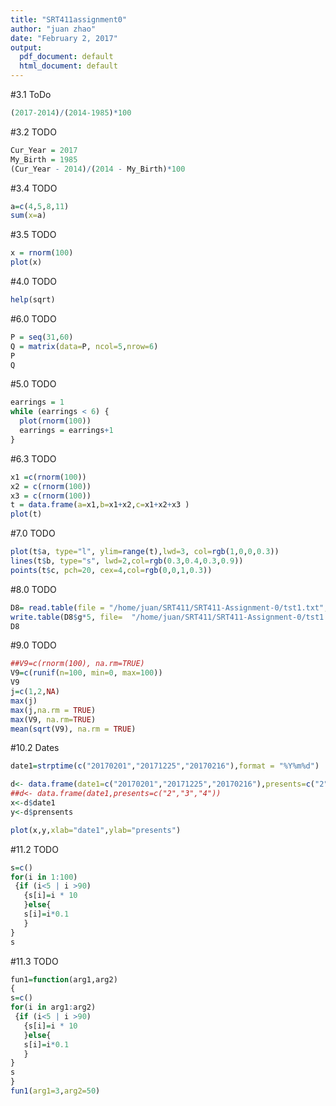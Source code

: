 ```yaml
---
title: "SRT411assignment0"
author: "juan zhao"
date: "February 2, 2017"
output:
  pdf_document: default
  html_document: default
---
```



#3.1 ToDo
```r
(2017-2014)/(2014-1985)*100
```
#3.2 TODO
```r
Cur_Year = 2017
My_Birth = 1985
(Cur_Year - 2014)/(2014 - My_Birth)*100
```
#3.4 TODO
```r
a=c(4,5,8,11)
sum(x=a)
```
#3.5 TODO
```r
x = rnorm(100)
plot(x)
```
#4.0 TODO
```r
help(sqrt)
```
#6.0 TODO
```r
P = seq(31,60)
Q = matrix(data=P, ncol=5,nrow=6)
P
Q
```
#5.0 TODO
```r
earrings = 1
while (earrings < 6) {
  plot(rnorm(100))
  earrings = earrings+1
}

```

#6.3 TODO
```r
x1 =c(rnorm(100))
x2 = c(rnorm(100))
x3 = c(rnorm(100))
t = data.frame(a=x1,b=x1+x2,c=x1+x2+x3 )
plot(t)

```
#7.0 TODO
```r
plot(t$a, type="l", ylim=range(t),lwd=3, col=rgb(1,0,0,0.3))
lines(t$b, type="s", lwd=2,col=rgb(0.3,0.4,0.3,0.9))
points(t$c, pch=20, cex=4,col=rgb(0,0,1,0.3))
```


#8.0 TODO
```r
D8= read.table(file = "/home/juan/SRT411/SRT411-Assignment-0/tst1.txt", header =TRUE)
write.table(D8$g*5, file=  "/home/juan/SRT411/SRT411-Assignment-0/tst1.txt",row.names=FALSE)
D8

```
#9.0 TODO
```r
##V9=c(rnorm(100), na.rm=TRUE)
V9=c(runif(n=100, min=0, max=100))
V9
j=c(1,2,NA)
max(j)
max(j,na.rm = TRUE)
max(V9, na.rm=TRUE)
mean(sqrt(V9), na.rm = TRUE)

```
#10.2 Dates 
```r
date1=strptime(c("20170201","20171225","20170216"),format = "%Y%m%d")

d<- data.frame(date1=c("20170201","20171225","20170216"),presents=c("2","3","4"))
##d<- data.frame(date1,presents=c("2","3","4"))
x<-d$date1
y<-d$prensents

plot(x,y,xlab="date1",ylab="presents")
```
#11.2 TODO
```r
s=c()
for(i in 1:100)
 {if (i<5 | i >90)
   {s[i]=i * 10
   }else{
   s[i]=i*0.1
   }
}
s
```
#11.3 TODO
```r
fun1=function(arg1,arg2)
{
s=c()
for(i in arg1:arg2)
 {if (i<5 | i >90)
   {s[i]=i * 10
   }else{
   s[i]=i*0.1
   }
}
s
}
fun1(arg1=3,arg2=50)
```

